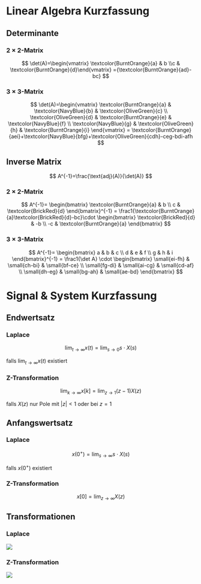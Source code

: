 # Linear Algebra Kurzfassung

## Determinante

### 2 $\times$ 2-Matrix

$$
\det(A)=\begin{vmatrix} \textcolor{BurntOrange}{a} & b \\c & \textcolor{BurntOrange}{d}\end{vmatrix} ={\textcolor{BurntOrange}{ad}-bc}
$$

### 3 $\times$ 3-Matrix

$$
\det(A)=\begin{vmatrix} \textcolor{BurntOrange}{a} & \textcolor{NavyBlue}{b} & \textcolor{OliveGreen}{c} \\ \textcolor{OliveGreen}{d} & \textcolor{BurntOrange}{e} & \textcolor{NavyBlue}{f} \\ \textcolor{NavyBlue}{g} & \textcolor{OliveGreen}{h} & \textcolor{BurntOrange}{i} \end{vmatrix} = \textcolor{BurntOrange}{aei}+\textcolor{NavyBlue}{bfg}+\textcolor{OliveGreen}{cdh}-ceg-bdi-afh
$$

## Inverse Matrix

$$
A^{-1}=\frac{\text{adj}(A)}{\det(A)}
$$

### 2 $\times$ 2-Matrix

$$
A^{-1}=
\begin{bmatrix} 
\textcolor{BurntOrange}{a} & b \\
c & \textcolor{BrickRed}{d}
\end{bmatrix}^{-1} =
\frac1{\textcolor{BurntOrange}{a}\textcolor{BrickRed}{d}-bc}\cdot
\begin{bmatrix}
\textcolor{BrickRed}{d} & -b \\
-c & \textcolor{BurntOrange}{a}
\end{bmatrix}
$$

### 3 $\times$ 3-Matrix

$$
A^{-1}=
\begin{bmatrix} 
a & b & c \\ d & e & f \\ g & h & i
\end{bmatrix}^{-1} = \frac1{\det A} \cdot
\begin{bmatrix}
\small{ei-fh} & \small{ch-bi} & \small{bf-ce} \\
\small{fg-di} & \small{ai-cg} & \small{cd-af} \\
\small{dh-eg} & \small{bg-ah} & \small{ae-bd}
\end{bmatrix}
$$

# Signal & System Kurzfassung

## Endwertsatz

### Laplace

$$
\lim_{t\rightarrow\infty}x(t)=\lim_{s\rightarrow0} s\cdot X(s)
$$

falls $\lim_{t\rightarrow\infty} x(t)$ existiert

### Z-Transformation

$$
\lim_{k\rightarrow\infty}x[k]=\lim_{z\rightarrow1}(z-1)X(z)
$$

falls $X(z)$ nur Pole mit $\lvert z\rvert < 1$ oder bei $z=1$

## Anfangswertsatz

### Laplace

$$
x(0^+)=\lim_{s\rightarrow\infty}s\cdot X(s)
$$

falls $x(0^+)$ existiert

### Z-Transformation

$$
x[0]=\lim_{z\rightarrow\infty}X(z)
$$

## Transformationen

### Laplace

![](images/paste-17.png)

### Z-Transformation

![](images/paste-18.png)